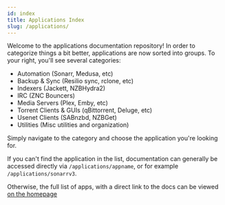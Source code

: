 ```yaml
---
id: index
title: Applications Index
slug: /applications/
---
```


Welcome to the applications documentation repository! In order to categorize things a bit better, applications are now sorted into groups. To your right, you'll see several categories:

- Automation (Sonarr, Medusa, etc)
- Backup & Sync (Resilio sync, rclone, etc)
- Indexers (Jackett, NZBHydra2)
- IRC (ZNC Bouncers)
- Media Servers (Plex, Emby, etc)
- Torrent Clients & GUIs (qBittorrent, Deluge, etc)
- Usenet Clients (SABnzbd, NZBGet)
- Utilities (Misc utilities and organization)

Simply navigate to the category and choose the application you're looking for.

If you can't find the application in the list, documentation can generally be accessed directly via `/applications/appname`, or for example `/applications/sonarrv3`.

Otherwise, the full list of apps, with a direct link to the docs can be viewed [on the homepage](/#applications)
